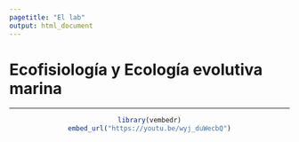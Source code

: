 ```yaml
---
pagetitle: "El lab"
output: html_document
---
```


# **Ecofisiología y Ecología evolutiva marina**

------------------------------------------------------------------------

<center>
```r
library(vembedr)
embed_url("https://youtu.be/wyj_duWecbQ")
```
</center>

